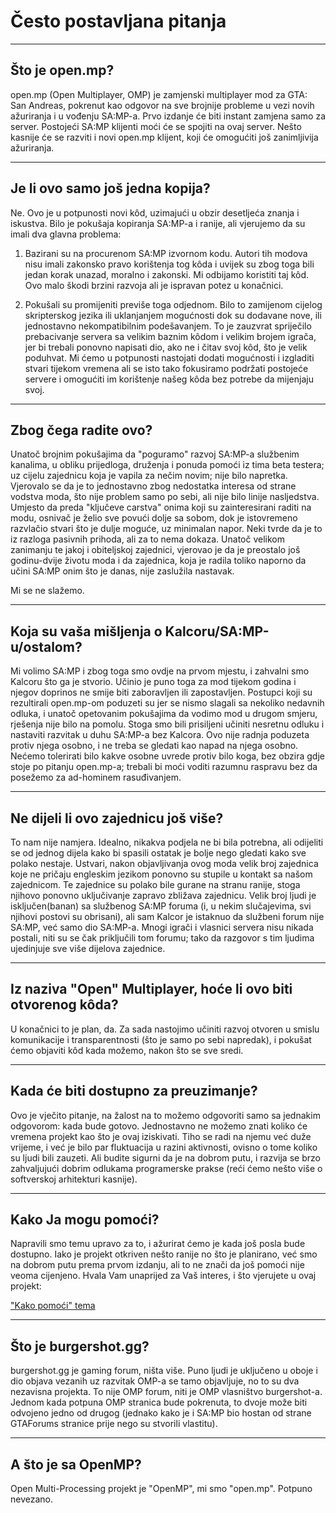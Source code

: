 # Često postavljana pitanja

<hr />

## Što je open.mp?

open.mp (Open Multiplayer, OMP) je zamjenski multiplayer mod za GTA: San Andreas, pokrenut kao
odgovor na sve brojnije probleme u vezi novih ažuriranja i u vođenju SA:MP-a. Prvo izdanje će biti
instant zamjena samo za server. Postojeći SA:MP klijenti moći će se spojiti na ovaj server. Nešto
kasnije će se razviti i novi open.mp klijent, koji će omogućiti još zanimljivija ažuriranja.

<hr />

## Je li ovo samo još jedna kopija?

Ne. Ovo je u potpunosti novi kôd, uzimajući u obzir desetljeća znanja i iskustva. Bilo je pokušaja
kopiranja SA:MP-a i ranije, ali vjerujemo da su imali dva glavna problema:

1. Bazirani su na procurenom SA:MP izvornom kodu. Autori tih modova nisu imali zakonsko pravo
   korištenja tog kôda i uvijek su zbog toga bili jedan korak unazad, moralno i zakonski. Mi
   odbijamo koristiti taj kôd. Ovo malo škodi brzini razvoja ali je ispravan potez u konačnici.

2. Pokušali su promijeniti previše toga odjednom. Bilo to zamijenom cijelog skripterskog jezika ili
   uklanjanjem mogućnosti dok su dodavane nove, ili jednostavno nekompatibilnim podešavanjem. To je
   zauzvrat spriječilo prebacivanje servera sa velikim baznim kôdom i velikim brojem igrača, jer bi
   trebali ponovno napisati dio, ako ne i čitav svoj kôd, što je velik poduhvat. Mi ćemo u
   potpunosti nastojati dodati mogućnosti i izgladiti stvari tijekom vremena ali se isto tako
   fokusiramo podržati postojeće servere i omogućiti im korištenje našeg kôda bez potrebe da
   mijenjaju svoj.

<hr />

## Zbog čega radite ovo?

Unatoč brojnim pokušajima da "poguramo" razvoj SA:MP-a službenim kanalima, u obliku prijedloga,
druženja i ponuda pomoći iz tima beta testera; uz cijelu zajednicu koja je vapila za nečim novim;
nije bilo napretka. Vjerovalo se da je to jednostavno zbog nedostatka interesa od strane vodstva
moda, što nije problem samo po sebi, ali nije bilo linije nasljedstva. Umjesto da preda "ključeve
carstva" onima koji su zainteresirani raditi na modu, osnivač je želio sve povući dolje sa sobom,
dok je istovremeno razvlačio stvari što je dulje moguće, uz minimalan napor. Neki tvrde da je to iz
razloga pasivnih prihoda, ali za to nema dokaza. Unatoč velikom zanimanju te jakoj i obiteljskoj
zajednici, vjerovao je da je preostalo još godinu-dvije životu moda i da zajednica, koja je radila
toliko naporno da učini SA:MP onim što je danas, nije zaslužila nastavak.

Mi se ne slažemo.

<hr />

## Koja su vaša mišljenja o Kalcoru/SA:MP-u/ostalom?

Mi volimo SA:MP i zbog toga smo ovdje na prvom mjestu, i zahvalni smo Kalcoru što ga je stvorio.
Učinio je puno toga za mod tijekom godina i njegov doprinos ne smije biti zaboravljen ili
zapostavljen. Postupci koji su rezultirali open.mp-om poduzeti su jer se nismo slagali sa nekoliko
nedavnih odluka, i unatoč opetovanim pokušajima da vodimo mod u drugom smjeru, rješenja nije bilo na
pomolu. Stoga smo bili prisiljeni učiniti nesretnu odluku i nastaviti razvitak u duhu SA:MP-a bez
Kalcora. Ovo nije radnja poduzeta protiv njega osobno, i ne treba se gledati kao napad na njega
osobno. Nećemo tolerirati bilo kakve osobne uvrede protiv bilo koga, bez obzira gdje stoje po
pitanju open.mp-a; trebali bi moći voditi razumnu raspravu bez da posežemo za ad-hominem
rasuđivanjem.

<hr />

## Ne dijeli li ovo zajednicu još više?

To nam nije namjera. Idealno, nikakva podjela ne bi bila potrebna, ali odijeliti se od jednog dijela
kako bi spasili ostatak je bolje nego gledati kako sve polako nestaje. Ustvari, nakon objavljivanja
ovog moda velik broj zajednica koje ne pričaju engleskim jezikom ponovno su stupile u kontakt sa
našom zajednicom. Te zajednice su polako bile gurane na stranu ranije, stoga njihovo ponovno
uključivanje zapravo zbližava zajednicu. Velik broj ljudi je isključen(banan) sa službenog SA:MP
foruma (i, u nekim slučajevima, svi njihovi postovi su obrisani), ali sam Kalcor je istaknuo da
službeni forum nije SA:MP, već samo dio SA:MP-a. Mnogi igrači i vlasnici servera nisu nikada
postali, niti su se čak priključili tom forumu; tako da razgovor s tim ljudima ujedinjuje sve više
dijelova zajednice.

<hr />

## Iz naziva "Open" Multiplayer, hoće li ovo biti otvorenog kôda?

U konačnici to je plan, da. Za sada nastojimo učiniti razvoj otvoren u smislu komunikacije i
transparentnosti (što je samo po sebi napredak), i pokušat ćemo objaviti kôd kada možemo, nakon što
se sve sredi.

<hr />

## Kada će biti dostupno za preuzimanje?

Ovo je vječito pitanje, na žalost na to možemo odgovoriti samo sa jednakim odgovorom: kada bude
gotovo. Jednostavno ne možemo znati koliko će vremena projekt kao što je ovaj iziskivati. Tiho se
radi na njemu već duže vrijeme, i već je bilo par fluktuacija u razini aktivnosti, ovisno o tome
koliko su ljudi bili zauzeti. Ali budite sigurni da je na dobrom putu, i razvija se brzo
zahvaljujući dobrim odlukama programerske prakse (reći ćemo nešto više o softverskoj arhitekturi
kasnije).

<hr />

## Kako Ja mogu pomoći?

Napravili smo temu upravo za to, i ažurirat ćemo je kada još posla bude dostupno. Iako je projekt
otkriven nešto ranije no što je planirano, već smo na dobrom putu prema prvom izdanju, ali to ne
znači da još pomoći nije veoma cijenjeno. Hvala Vam unaprijed za Vaš interes, i što vjerujete u ovaj
projekt:

["Kako pomoći" tema](https://forum.open.mp/showthread.php?tid=99)

<hr />

## Što je burgershot.gg?

burgershot.gg je gaming forum, ništa više. Puno ljudi je uključeno u oboje i dio objava vezanih uz
razvitak OMP-a se tamo objavljuje, no to su dva nezavisna projekta. To nije OMP forum, niti je OMP
vlasništvo burgershot-a. Jednom kada potpuna OMP stranica bude pokrenuta, to dvoje može biti
odvojeno jedno od drugog (jednako kako je i SA:MP bio hostan od strane GTAForums stranice prije nego
su stvorili vlastitu).

<hr />

## A što je sa OpenMP?

Open Multi-Processing projekt je "OpenMP", mi smo "open.mp". Potpuno nevezano.
